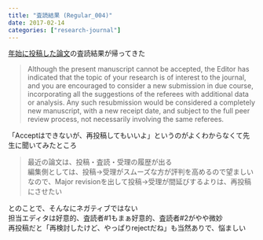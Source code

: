 ```yaml
---
title: "査読結果 (Regular_004)"
date: 2017-02-14
categories: ["research-journal"]
---
```


[年始に投稿した論文](https://keachmurakami.github.io/2017/01/05/Pub2017a.html)の査読結果が帰ってきた

> Although the present manuscript cannot be accepted, the Editor has indicated that the topic of your research is of interest to the journal, and you are encouraged to consider a new submission in due course, incorporating all the suggestions of the referees with additional data or analysis.
> Any such resubmission would be considered a completely new manuscript, with a new receipt date, and subject to the full peer review process, not necessarily involving the same referees.

「Acceptはできないが、再投稿してもいいよ」というのがよくわからなくて先生に聞いてみたところ  

> 最近の論文は、投稿・査読・受理の履歴が出る  
> 編集側としては、投稿→受理がスムーズな方が評判を高めるので望ましい  
> なので、Major revisionを出して投稿→受理が間延びするよりは、再投稿にさせたい  

とのことで、そんなにネガティブではない  
担当エディタは好意的、査読者#1もまぁ好意的、査読者#2がやや微妙  
再投稿だと「再検討したけど、やっぱりrejectだね」も当然ありで、悩ましい  
